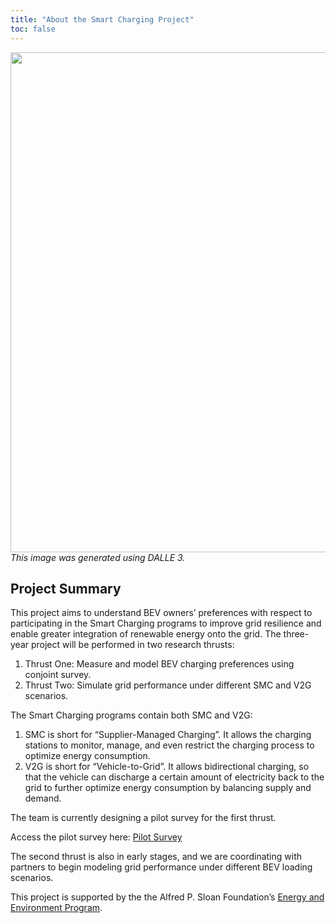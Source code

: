 ```yaml
---
title: "About the Smart Charging Project"
toc: false
---
```


![](/figs/about.jpeg){fig-align="center" width="800"} [*This image was generated using DALLE 3.*]{.aside}

## Project Summary

This project aims to understand BEV owners' preferences with respect to participating in the Smart Charging programs to improve grid resilience and enable greater integration of renewable energy onto the grid. The three-year project will be performed in two research thrusts:

1.  Thrust One: Measure and model BEV charging preferences using conjoint survey.
2.  Thrust Two: Simulate grid performance under different SMC and V2G scenarios.

The Smart Charging programs contain both SMC and V2G:

1.  SMC is short for "Supplier-Managed Charging". It allows the charging stations to monitor, manage, and even restrict the charging process to optimize energy consumption.
2.  V2G is short for "Vehicle-to-Grid". It allows bidirectional charging, so that the vehicle can discharge a certain amount of electricity back to the grid to further optimize energy consumption by balancing supply and demand.

The team is currently designing a pilot survey for the first thrust.

Access the pilot survey here: <a href="https://go.gwu.edu/carpanel" class="btn btn-primary btn-sm" role="button"> Pilot Survey </a>

The second thrust is also in early stages, and we are coordinating with partners to begin modeling grid performance under different BEV loading scenarios.

This project is supported by the the Alfred P. Sloan Foundation's [Energy and Environment Program](https://sloan.org/programs/research/energy-and-environment).
